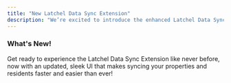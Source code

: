 ```yaml
---
title: "New Latchel Data Sync Extension"
description: "We’re excited to introduce the enhanced Latchel Data Sync Extension, a more powerful version of our previous tool. This update offers smoother, more reliable syncing of your properties and residents, making sure your data stays current without the hassle. With improved performance and seamless integration, it’s designed to save you time and reduce manual updates. In this guide, we’ll walk you through how to make the most of this upgraded feature to simplify your property management tasks."
---
```


### **What's New\!**

Get ready to experience the Latchel Data Sync Extension like never before, now with an updated, sleek UI that makes syncing your properties and residents faster and easier than ever\!